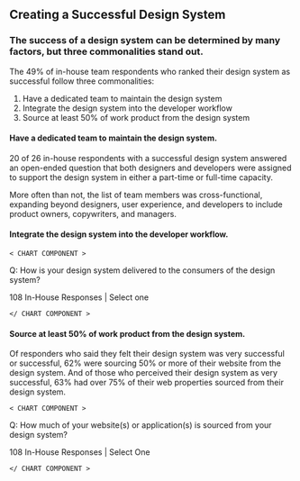 ## Creating a Successful Design System

### The success of a design system can be determined by many factors, but three commonalities stand out.

The 49% of in-house team respondents who ranked their design system as successful follow three commonalities:

1. Have a dedicated team to maintain the design system
2. Integrate the design system into the developer workflow
3. Source at least 50% of work product from the design system

#### Have a dedicated team to maintain the design system.

20 of 26 in-house respondents with a successful design system answered an open-ended question that both designers and developers were assigned to support the design system in either a part-time or full-time capacity.

More often than not, the list of team members was cross-functional, expanding beyond designers, user experience, and developers to include product owners, copywriters, and managers.

#### Integrate the design system into the developer workflow.

`< CHART COMPONENT >`

Q: How is your design system delivered to the consumers of the design system?

108 In-House Responses | Select one

`</ CHART COMPONENT >`

#### Source at least 50% of work product from the design system.

Of responders who said they felt their design system was very successful or successful, 62% were sourcing 50% or more of their website from the design system. And of those who perceived their design system as very successful, 63% had over 75% of their web properties sourced from their design system.

`< CHART COMPONENT >`

Q: How much of your website(s) or application(s) is sourced from your design system?

108 In-House Responses | Select One

`</ CHART COMPONENT >`
